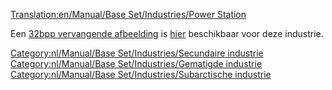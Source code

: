 [[Translation:en/Manual/Base Set/Industries/Power Station]]

{{nl/Manual/Base Set/Industries/Industrieën|image=en/Manual/Base Set/Industries/Powerstation.png
|name=Energiecentrale
|climates=[[nl/Manual/Klimaat#gematigd|Gematigd]], [[nl/Manual/Klimaat#subarctisch|Subarctisch]].
|accepts=[[nl/Manual/Base Set/Cargos/Kolen|Kolen]]
|produces=Niets
|notes=Niet aanwezig in [[nl/Manual/Klimaat#subtropisch|subtropisch]]
}}

Een [[en/Archive/Old 32bpp/32bit Graphics Development#user-info|32bpp vervangende afbeelding]] is [[en/Archive/Old 32bpp/List of downloadable 32 bpp tars|hier]] beschikbaar voor deze industrie.

{{nl/Manual/Base Set/Industries/Navbox Industrieën}}
[[Category:nl/Manual/Base Set/Industries/Secundaire industrie]]
[[Category:nl/Manual/Base Set/Industries/Gematigde industrie]]
[[Category:nl/Manual/Base Set/Industries/Subarctische industrie]]